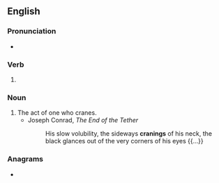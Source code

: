 ==English==

===Pronunciation===
* {{IPA|/ˈkɹeɪnɪŋ/|lang=en}}

===Verb===
{{head|en|present participle}}

# {{present participle of|crane|lang=en|nocat=1}}

===Noun===
{{en-noun}}

# The act of one who cranes.
#* Joseph Conrad, ''The End of the Tether''
#*: His slow volubility, the sideways '''cranings''' of his neck, the black glances out of the very corners of his eyes {{...}}

===Anagrams===
* {{anagrams|en|a=acginnr|narcing}}